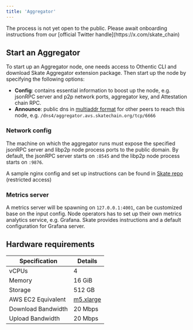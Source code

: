 ```yaml
---
title: 'Aggregator'
---
```


<Note>
  The process is not yet open to the public. Please await onboarding instructions from our [official Twitter handle](https://x.com/skate_chain)
</Note>

## Start an Aggregator

To start up an Aggregator node, one needs access to Othentic CLI and download Skate Aggregator extension package. Then start up the node by specifying the following options:

+ **Config**: contains essential information to boost up the node, e.g. jsonRPC server and p2p network ports, aggregator key, and Attestation chain RPC.
+ **Announce**: public dns in [multiaddr format](https://github.com/libp2p/specs/blob/master/addressing/README.md) for other peers to reach this node, e.g. `/dns4/aggregator.avs.skatechain.org/tcp/6666`

### Network config

The machine on which the aggregator runs must expose the specified jsonRPC server and libp2p node process ports to the public domain. By default, the jsonRPC server starts on `:8545` and the libp2p node process starts on `:9876`.

A sample nginx config and set up instructions can be found in [Skate repo](https://github.com/Skate-Org/skate/avs) (restricted access)

### Metrics server

A metrics server will be spawning on `127.0.0.1:4001`, can be customized base on the input config. Node operators has to set up their own metrics analytics service, e.g. Grafana. Skate provides instructions and a default configuration for Grafana server.

## Hardware requirements

| Specification                | Details              |
|------------------------------|----------------------|
| vCPUs                        | 4                    |
| Memory                       | 16 GiB               |
| Storage                      | 512 GB               |
| AWS EC2 Equivalent           | [m5.xlarge](https://aws.amazon.com/ec2/instance-types)            |
| Download Bandwidth           | 20 Mbps              |
| Upload Bandwidth             | 20 Mbps              |
